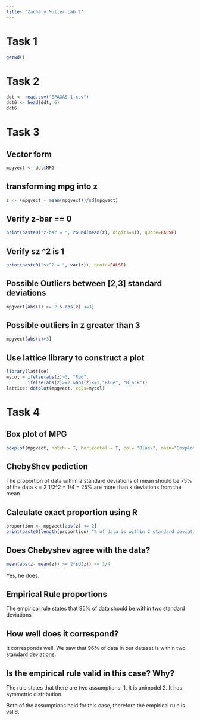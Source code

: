 ```yaml
---
title: "Zachary Muller Lab 2"
---
```

# Task 1
```r
getwd()
```

# Task 2
```r
ddt <- read.csv("EPAGAS-1.csv")
ddt6 <- head(ddt, 6)
ddt6
```

# Task 3
## Vector form
```r
mpgvect <- ddt$MPG
```
## transforming mpg into z
```r
z <- (mpgvect - mean(mpgvect))/sd(mpgvect)
```

## Verify z-bar == 0
```r
print(paste0("z-bar = ", round(mean(z), digits=4)), quote=FALSE)
```

## Verify sz ^2 is 1
```r
print(paste0("sz^2 = ", var(z)), quote=FALSE)
```

## Possible Outliers between [2,3] standard deviations 
```r
mpgvect[abs(z) >= 2 & abs(z) <=3]
```

## Possible outliers in z greater than 3
```r
mpgvect[abs(z)>3]
```

## Use lattice library to construct a plot
```r
library(lattice)
mycol = ifelse(abs(z)>3, "Red",
        ifelse(abs(z)>=2 &abs(z)<=3,"Blue", "Black"))  
lattice::dotplot(mpgvect, cols=mycol)
```

# Task 4
## Box plot of MPG
```r
boxplot(mpgvect, notch = T, horizontal = T, col= "Black", main="Boxplot of MPG")
```

## ChebyShev pediction 
The proportion of data within 2 standard deviations of mean should be 75% of the data
k = 2
1/2^2 = 1/4 = 25% are more than k deviations from the mean 


## Calculate exact proportion using R
```r
proportion <- mpgvect[abs(z) <= 2]
print(paste0(length(proportion),"% of data is within 2 standard deviations"))
```

## Does Chebyshev agree with the data?
```r
mean(abs(z- mean(z)) >= 2*sd(z)) <= 1/4
```
Yes, he does.

## Empirical Rule proportions
The empirical rule states that 95% of data should be within two standard deviations 

## How well does it correspond?
It corresponds well. We saw that 96% of data in our dataset is within two standard deviations. 

## Is the empirical rule valid in this case? Why?
The rule states that there are two assumptions.
1. It is unimodel 
2. It has symmetric distribution

Both of the assumptions hold for this case, therefore the empirical rule is valid. 







